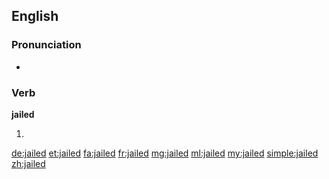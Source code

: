 ==English==

===Pronunciation===
* {{IPA|/dʒeɪld/}}

===Verb===
'''jailed'''

# {{en-past of|jail}}

[[de:jailed]]
[[et:jailed]]
[[fa:jailed]]
[[fr:jailed]]
[[mg:jailed]]
[[ml:jailed]]
[[my:jailed]]
[[simple:jailed]]
[[zh:jailed]]
